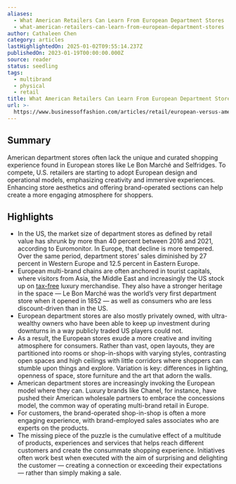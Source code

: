 ```yaml
---
aliases:
  - What American Retailers Can Learn From European Department Stores
  - what-american-retailers-can-learn-from-european-department-stores
author: Cathaleen Chen
category: articles
lastHighlightedOn: 2025-01-02T09:55:14.237Z
publishedOn: 2023-01-19T00:00:00.000Z
source: reader
status: seedling
tags:
  - multibrand
  - physical
  - retail
title: What American Retailers Can Learn From European Department Stores
url: >-
  https://www.businessoffashion.com/articles/retail/european-versus-american-department-stores/
---
```

## Summary

American department stores often lack the unique and curated shopping experience found in European stores like Le Bon Marché and Selfridges. To compete, U.S. retailers are starting to adopt European design and operational models, emphasizing creativity and immersive experiences. Enhancing store aesthetics and offering brand-operated sections can help create a more engaging atmosphere for shoppers.

## Highlights

- In the US, the market size of department stores as defined by retail value has shrunk by more than 40 percent between 2016 and 2021, according to Euromonitor. In Europe, that decline is more tempered. Over the same period, department stores’ sales diminished by 27 percent in Western Europe and 12.5 percent in Eastern Europe.
- European multi-brand chains are often anchored in tourist capitals, where visitors from Asia, the Middle East and increasingly the US stock up on [tax-free](https://www.businessoffashion.com/news/luxury/uk-luxury-brands-urge-government-to-bring-back-tax-free-shopping/) luxury merchandise. They also have a stronger heritage in the space — Le Bon Marché was the world’s very first department store when it opened in 1852 — as well as consumers who are less discount-driven than in the US.
- European department stores are also mostly privately owned, with ultra-wealthy owners who have been able to keep up investment during downturns in a way publicly traded US players could not.
- As a result, the European stores exude a more creative and inviting atmosphere for consumers. Rather than vast, open layouts, they are partitioned into rooms or shop-in-shops with varying styles, contrasting open spaces and high ceilings with little corridors where shoppers can stumble upon things and explore. Variation is key: differences in lighting, openness of space, store furniture and the art that adorn the walls.
- American department stores are increasingly invoking the European model where they can. Luxury brands like Chanel, for instance, have pushed their American wholesale partners to embrace the concessions model, the common way of operating multi-brand retail in Europe.
- For customers, the brand-operated shop-in-shop is often a more engaging experience, with brand-employed sales associates who are experts on the products.
- The missing piece of the puzzle is the cumulative effect of a multitude of products, experiences and services that helps reach different customers and create the consummate shopping experience. Initiatives often work best when executed with the aim of surprising and delighting the customer — creating a connection or exceeding their expectations — rather than simply making a sale.
